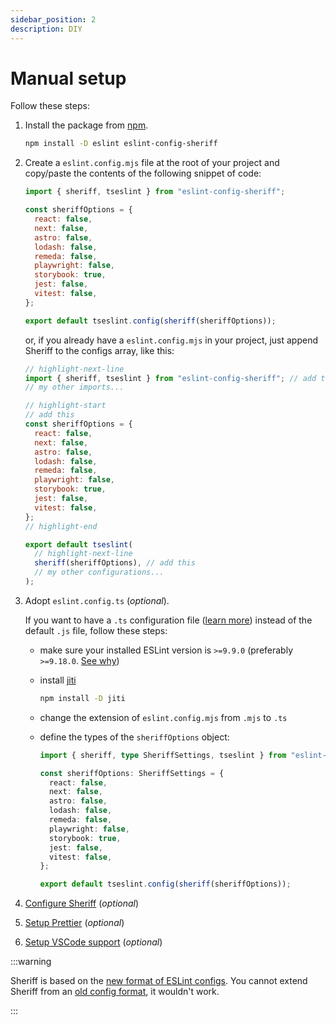 ```yaml
---
sidebar_position: 2
description: DIY
---
```



# Manual setup

Follow these steps:

1. Install the package from [npm](https://www.npmjs.com/package/eslint-config-sheriff).

   ```bash npm2yarn
   npm install -D eslint eslint-config-sheriff
   ```

1. Create a `eslint.config.mjs` file at the root of your project and copy/paste the contents of the following snippet of code:

    ```js title="eslint.config.mjs"
    import { sheriff, tseslint } from "eslint-config-sheriff";

    const sheriffOptions = {
      react: false,
      next: false,
      astro: false,
      lodash: false,
      remeda: false,
      playwright: false,
      storybook: true,
      jest: false,
      vitest: false,
    };

    export default tseslint.config(sheriff(sheriffOptions));
    ```

    or, if you already have a `eslint.config.mjs` in your project, just append Sheriff to the configs array, like this:

    ```js title="eslint.config.mjs"
    // highlight-next-line
    import { sheriff, tseslint } from "eslint-config-sheriff"; // add this
    // my other imports...

    // highlight-start
    // add this
    const sheriffOptions = {
      react: false,
      next: false,
      astro: false,
      lodash: false,
      remeda: false,
      playwright: false,
      storybook: true,
      jest: false,
      vitest: false,
    };
    // highlight-end

    export default tseslint(
      // highlight-next-line
      sheriff(sheriffOptions), // add this
      // my other configurations...
    );
    ```

1.  Adopt `eslint.config.ts` (_optional_).

    If you want to have a `.ts` configuration file ([learn more](../typescript-support/eslint-config-ts.md)) instead of the default `.js` file, follow these steps:

      - make sure your installed ESLint version is `>=9.9.0` (preferably `>=9.18.0`. [See why](../vscode-support.md#eslintconfigts-support))
      - install [jiti](https://github.com/unjs/jiti)
        ```bash npm2yarn
        npm install -D jiti
        ```
      - change the extension of `eslint.config.mjs` from `.mjs` to `.ts`
      - define the types of the `sheriffOptions` object:

        ```ts title="eslint.config.ts"
        import { sheriff, type SheriffSettings, tseslint } from "eslint-config-sheriff";

        const sheriffOptions: SheriffSettings = {
          react: false,
          next: false,
          astro: false,
          lodash: false,
          remeda: false,
          playwright: false,
          storybook: true,
          jest: false,
          vitest: false,
        };

        export default tseslint.config(sheriff(sheriffOptions));
        ```

1.  [Configure Sheriff](../configuration.mdx) (_optional_)
1.  [Setup Prettier](../prettier-support.md#setup) (_optional_)
1.  [Setup VSCode support](../vscode-support.md) (_optional_)

:::warning

Sheriff is based on the [new format of ESLint configs](https://eslint.org/docs/latest/user-guide/configuring/configuration-files-new). You cannot extend Sheriff from an [old config format](https://eslint.org/docs/latest/user-guide/configuring/configuration-files), it wouldn't work.

:::
